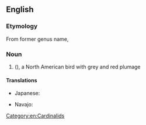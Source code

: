 {{also|Pyrrhuloxia}}

==English==
{{rfi|en}}
{{wikipedia}}
{{wikispecies|Cardinalis sinuatus}}

===Etymology===
From {{etyl|mul|en}} former genus name, {{m|mul|Pyrrhuloxia|}}

===Noun===
{{en-noun}}

# {{taxlink|Cardinalis sinuatus|species}} ({{vern|desert cardinal}}), a North American bird with grey and red plumage

====Translations====
{{trans-top|''Cardinalis sinuatus''}}
* Japanese: {{t|ja|ムネアカコウカンチョウ|tr=muneaka kōkanchō|sc=Jpan}}
{{trans-mid}}
* Navajo: {{t|nv|tááʼyaʼniiltʼóshiiłbáhígíí}}
{{trans-bottom}}

[[Category:en:Cardinalids]]